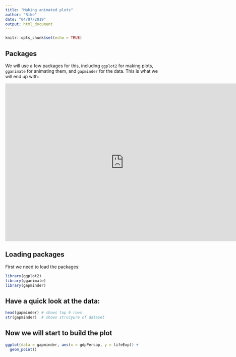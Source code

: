 ```yaml
---
title: "Making animated plots"
author: "Rike"
date: "04/07/2019"
output: html_document
---
```


```r
knitr::opts_chunk$set(echo = TRUE)
```

## Packages

We will use a few packages for this, including `ggplot2` for making plots, `gganimate` for animating them, and `gapminder` for the data. This is what we will end up with:

<iframe src="https://jkrward.rstudio.cloud/f55208021f4645209a4c304d3a0d0809/file_show?path=%2Fcloud%2Fproject%2FTutorial%2FYayImadeaGIF.gif" width="750" height="500" frameBorder="0" class="giphy-embed" allowFullScreen></iframe>

<!-- ![](https://jkrward.rstudio.cloud/f55208021f4645209a4c304d3a0d0809/file_show?path=%2Fcloud%2Fproject%2FTutorial%2FYayImadeaGIF.gif) -->

## Loading packages

First we need to load the packages:

```r
library(ggplot2)
library(gganimate)
library(gapminder)
```

## Have a quick look at the data:

```r
head(gapminder) # shows top 6 rows
str(gapminder)  # shows strucyure of dataset
```


## Now we will start to build the plot

```r
ggplot(data = gapminder, aes(x = gdpPercap, y = lifeExp)) +
  geom_point()
```

